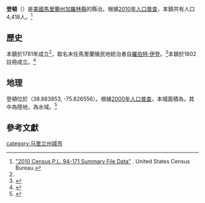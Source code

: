 {{Infobox settlement
|official_name            = 登頓
|en name                  = Denton, Maryland
|settlement_type          = [[鎮|鎮]]
|nickname                 = 
|motto                    = “美國的花園”<ref name="#1">{{cite web|url= http://www.dentonmaryland.com/|title= Town of Denton, Maryland|publisher= Town of Denton, Maryland|accessdate= August 25, 2012|archive-date= 2019-01-07|archive-url= https://web.archive.org/web/20190107005607/http://www.dentonmaryland.com/|dead-url= no}}</ref> 
 

<!-- Images -->
|image_skyline            = 
|imagesize                = 
|image_caption            = 
|image_flag               = 
|image_seal               = Seal of Denton, Maryland.png

<!-- Maps -->
|image_map                = Caroline_County_Maryland_Incorporated_and_Unincorporated_areas_Denton_Highlighted.svg
|mapsize                  = 300px
|map_caption              = 登頓在馬里蘭州中的位置
|image_map1               = 
|mapsize1                 = 
|map_caption1             = 

<!-- Location -->
|subdivision_type         = 國家
|subdivision_name         = [[美國|美國]]
|subdivision_type1        = 州
|subdivision_name1        = [[馬里蘭州|馬里蘭州]]
|subdivision_type2        = 縣
|subdivision_name2        = [[加羅林縣_(馬里蘭州)|加羅林縣]]
|government_footnotes     = 
|government_type          = 
|leader_title             = [[市長|市長]]
|leader_name              = 丹尼斯·波特
|leader_title1            = 鎮管理員
|leader_name1             = 唐納德·馬瑞
|established_title        = 
|established_date         = 

<!-- Area -->
|unit_pref                = Imperial
|area_footnotes           = <ref name ="Gazetteer files"/>
|area_magnitude           = 
|area_total_km2           = 14.24
|area_land_km2            = 13.68
|area_water_km2           = 0.57
|area_total_sq_mi         = 5.50
|area_land_sq_mi          = 5.28
|area_water_sq_mi         = 0.22

<!-- Population -->
|population_as_of         = [[2010年美國人口普查|2010年]]
|population_est           = 4372
|pop_est_as_of            = 2012<ref name="2012 Pop Estimate">{{cite web|title=Population Estimates|url=http://www.census.gov/popest/data/cities/totals/2012/SUB-EST2012.html|publisher=[[United_States_Census_Bureau|United States Census Bureau]]|accessdate=2013-06-26|archive-url=https://www.webcitation.org/6HQu4Spqa?url=http://www.census.gov/popest/data/cities/totals/2012/SUB-EST2012.html|archive-date=2013-06-17|dead-url=yes}}</ref>
|population_footnotes     = <ref name ="FactFinder">{{cite web|title=American FactFinder|url=http://factfinder2.census.gov/faces/nav/jsf/pages/index.xhtml|publisher=[[United_States_Census_Bureau|United States Census Bureau]]|accessdate=2013-01-25|archive-date=2012-02-17|archive-url=https://www.webcitation.org/65WtHj6J5?url=http://factfinder2.census.gov/faces/nav/jsf/pages/index.xhtml|dead-url=no}}</ref>
|population_total         = 4418
|population_density_km2   = 323.1
|population_density_sq_mi = 836.7

<!-- General information -->
|timezone                 = [[北美東部時區|北美東部時區]]
|utc_offset               = -5
|timezone_DST             = 北美東部時區
|utc_offset_DST           = -4
|elevation_footnotes      = 
|elevation_m              = 13
|elevation_ft             = 43
|coordinates_display      = inline,title
|coordinates_type         = region:US_type:city
|latd = 38 |latm = 53 |lats = 2 |latNS = N
|longd = 75 |longm = 49 |longs = 36 |longEW = W

<!-- Area/postal codes & others -->
|postal_code_type         =  [[美國郵政編碼|ZIP代碼]]
|postal_code              = 21629
|area_code                = 410
|blank_name               = [[聯邦信息處理標準|FIPS代碼]]
|blank_info               = 24-22725
|blank1_name              = [[地名信息系統|GNIS代碼]]
|blank1_info              = 0590087
|website                  = [http://www.dentonmaryland.com Town of Denton, Maryland]
|footnotes                = 
}}
'''登頓'''（{{lang en|'''Denton'''}}）是[[美國|美國]][[馬里蘭州|馬里蘭州]][[加羅林縣_(馬里蘭州)|加羅林縣]]的縣治。{{GR|6}}根據[[2010年美國人口普查|2010年人口普查]]，本鎮共有人口4,418人。<ref>[http://www2.census.gov/census_2010/01-Redistricting_File--PL_94-171/California/ "2010 Census P.L. 94-171 Summary File Data"] {{Wayback|url=http://www2.census.gov/census_2010/01-Redistricting_File--PL_94-171/California/ |date=20130807061126 }}. United States Census Bureau.</ref>

==歷史==
本鎮於1781年成立<ref name="#1"/>，取名末任馬里蘭殖民地統治者自[[羅伯特·伊登|羅伯特·伊登]]。<ref>{{cite web|url=http://www.epodunk.com/cgi-bin/genInfo.php?locIndex=2536|title=Profile for Denton, Maryland, MD|publisher=ePodunk|accessdate=August 24, 2012|archive-date=2019-05-14|archive-url=https://web.archive.org/web/20190514195914/http://epodunk.com/cgi-bin/genInfo.php?locIndex=2536|dead-url=no}}</ref>本鎮於1802註冊成立。<ref>{{cite web|url= http://www.city-data.com/city/Denton-Maryland.html|title= Denton, Maryland|publisher= City-Data.com|accessdate= August 24, 2012|archive-date= 2020-07-16|archive-url= https://web.archive.org/web/20200716105042/http://www.city-data.com/city/Denton-Maryland.html|dead-url= no}}</ref>

==地理==
登頓位於{{coord|38|53|2|N|75|49|36|W|type:city}}（38.883853, -75.826556）。{{GR|1}}根據[[美國2000年人口普查|2000年人口普查]]，本城面積為{{convert|5.50|sqmi|sqkm|2}}，其中{{convert|5.28|sqmi|sqkm|2}}為陸地，{{convert|0.22|sqmi|sqkm|2}}為水域。<ref name ="Gazetteer files">{{cite web|title=US Gazetteer files 2010|url=http://www.census.gov/geo/www/gazetteer/files/Gaz_places_national.txt|publisher=[[United_States_Census_Bureau|United States Census Bureau]]|accessdate=2013-01-25|archive-date=2012-07-14|archive-url=https://www.webcitation.org/699nOulzi?url=http://www.census.gov/geo/www/gazetteer/files/Gaz_places_national.txt|dead-url=no}}</ref>

==參考文獻==
{{reflist|2}}

[[category:马里兰州城市|category:马里兰州城市]]